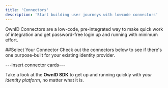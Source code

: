 ```yaml
---
title: 'Connectors'
description: 'Start building user journeys with lowcode connectors'
---
```

OwnID Connectors are a low-code, pre-integrated way to make quick work of integration and get password-free login up and running with minimum effort.

##Select Your Connector
Check out the connectors below to see if there's one purpose-built for your existing identity provider.



---insert connector cards---

<Card title="Don't see a connector for your identity provider?" icon="leaf" href="/build-integration">

Take a look at the **OwnID SDK** to get up and running quickly with _your identity platform_, no matter what it is.
</Card>
